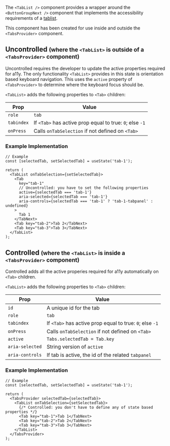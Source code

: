 The `<TabList />` component provides a wrapper around the `<ButtonGroupNext />` component that
implements the accessibility requirements of a
[tablist](https://www.w3.org/WAI/ARIA/apg/patterns/tabs/).

This component has been created for use inside and outside the `<TabsProvider>` component.

## Uncontrolled <small>(where the `<TabList>` is outside of a `<TabsProvider>` component)</small>

Uncontrolled requires the developer to update the active properties required for a11y. The only
functionality `<TabList>` provides in this state is orientation based keyboard navigation. This uses
the `active` property of `<TabsProvider>` to determine where the keyboard focus should be.

`<TabList>` adds the following properties to `<Tab>` children:

| Prop       | Value                                                    |
| ---------- | -------------------------------------------------------- |
| `role`     | `tab`                                                    |
| `tabindex` | If `<Tab>` has active prop equal to true: `0`; else `-1` |
| `onPress`  | Calls `onTabSelection` if not defined on `<Tab>`         |

### Example Implementation

```tsx
// Example
const [selectedTab, setSelectedTab] = useState('tab-1');

return (
  <TabList onTabSelection={setSelectedTab}>
    <Tab
      key="tab-1"
      // Uncontrolled: you have to set the following properties
      active={selectedTab === 'tab-1'}
      aria-selected={selectedTab === 'tab-1'}
      aria-controls={selectedTab === 'tab-1' ? 'tab-1-tabpanel' : undefined}
    >
      Tab 1
    </TabNext>
    <Tab key="tab-2">Tab 2</TabNext>
    <Tab key="tab-3">Tab 3</TabNext>
  </TabList>
);
```

## Controlled <small>(where the `<TabList>` is inside a `<TabsProvider>` component)</small>

Controlled adds all the active properies required for a11y automatically on `<Tab>` children.

`<TabList>` adds the following properties to `<Tab>` children:

| Prop            | Value                                                    |
| --------------- | -------------------------------------------------------- |
| `id`            | A unique id for the tab                                  |
| `role`          | `tab`                                                    |
| `tabindex`      | If `<Tab>` has active prop equal to true: `0`; else `-1` |
| `onPress`       | Calls `onTabSelection` if not defined on `<Tab>`         |
| `active`        | `Tabs.selectedTab = Tab.key`                             |
| `aria-selected` | String version of `active`                               |
| `aria-controls` | If tab is active, the id of the related `tabpanel`       |

### Example Implementation

```tsx
// Example
const [selectedTab, setSelectedTab] = useState('tab-1');

return (
  <TabsProvider selectedTab={selectedTab}>
    <TabList onTabSelection={setSelectedTab}>
      {/* Controlled: you don't have to define any of state based properties */}
      <Tab key="tab-1">Tab 1</TabNext>
      <Tab key="tab-2">Tab 2</TabNext>
      <Tab key="tab-3">Tab 3</TabNext>
    </TabList>
  </TabsProvider>
);
```
